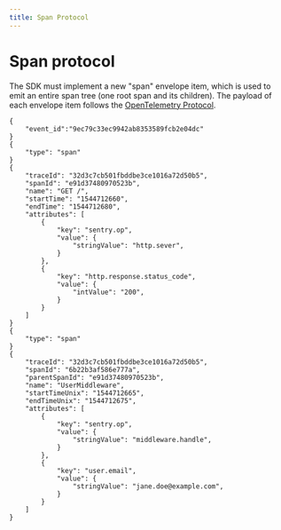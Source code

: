 ```yaml
---
title: Span Protocol
---
```


# Span protocol

The SDK must implement a new "span" envelope item, which is used to emit an entire span tree (one root span and its children).
The payload of each envelope item follows the [OpenTelemetry Protocol](https://opentelemetry.io/docs/specs/otel/protocol/).

```
{
	"event_id":"9ec79c33ec9942ab8353589fcb2e04dc"
}
{
	"type": "span"
}
{
  	"traceId": "32d3c7cb501fbddbe3ce1016a72d50b5",
  	"spanId": "e91d37480970523b",
  	"name": "GET /",
  	"startTime": "1544712660",
  	"endTime": "1544712680",
  	"attributes": [
		{
			"key": "sentry.op",
	      	"value": {
	        	"stringValue": "http.sever",
	      	}
		},
    	{
	    	"key": "http.response.status_code",
      		"value": {
	      		"intValue": "200",
	    	}
	  	}
  	]
}
{
	"type": "span"
}
{
	"traceId": "32d3c7cb501fbddbe3ce1016a72d50b5",
  	"spanId": "6b22b3af586e777a",
  	"parentSpanId": "e91d37480970523b",
  	"name": "UserMiddleware",
  	"startTimeUnix": "1544712665",
  	"endTimeUnix": "1544712675",
  	"attributes": [
	  	{
	    	"key": "sentry.op",
      		"value": {
	      		"stringValue": "middleware.handle",
	    	}
	  	},
	  	{
	    	"key": "user.email",
      		"value": {
	    		"stringValue": "jane.doe@example.com",
	    	}
	  	}
	]
}
```
